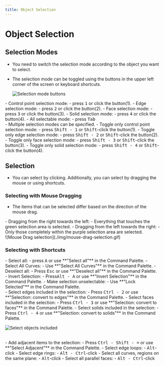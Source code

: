 ```yaml
---
title: Object Selection
---
```

# Object Selection

## Selection Modes

- You need to switch the selection mode according to the object you want to select.
- The selection mode can be toggled using the buttons in the upper left corner of the screen or keyboard shortcuts.

    ![Selection mode buttons](./img/selection-mode-buttons.png)
<div className="dl">
- Control point selection mode: 
    - press <kbd>1</kbd> or click the button(1).
- Edge selection mode: 
    - press <kbd>2</kbd> or click the button(2).
- Face selection mode: 
    - press <kbd>3</kbd> or click the button(3).
- Solid selection mode: 
    - press <kbd>4</kbd> or click the button(4).
- All selectable mode: 
    - press <kbd>Tab</kbd>
<br />
- Multiple selection modes can be specified.
- Toggle only control point selection mode: 
    - press <kbd>Shift - 1</kbd> or <kbd>Shift</kbd>-click the button(1).
- Toggle only edge selection mode: 
    - press <kbd>Shift - 2</kbd> or <kbd>Shift</kbd>-click the button(2).
- Toggle only face selection mode: 
    - press <kbd>Shift - 3</kbd> or <kbd>Shift</kbd>-click the button(3).
- Toggle only solid selection mode: 
    - press <kbd>Shift - 4</kbd> or <kbd>Shift</kbd>-click the button(4).
</div>

## Selection

- You can select by clicking. Additionally, you can select by dragging the mouse or using shortcuts.

### Selecting with Mouse Dragging

- The items that can be selected differ based on the direction of the mouse drag.
<div className="dl">
- Dragging from the right towards the left: 
    - Everything that touches the green selection area is selected.
- Dragging from the left towards the right: 
    - Only those completely within the purple selection area are selected.
</div>
![Mouse Drag selection](./img/mouse-drag-selection.gif)

### Selecting with Shortcuts

<div className="dl">
- Select all: 
    - press <kbd>A</kbd> or use **"Select all"** in the Command Palette.
- Select All Curves: 
    - Use **"Select All Curves"** in the Command Palette.
- Deselect all: 
    - Press <kbd>Esc</kbd> or use **"Deselect all"** in the Command Palette.
- Invert Selection: 
    - Press<kbd>Alt - A</kbd> or use **"Invert Selection"** in the Command Palette.
- Make selection unselectable: 
    - Use **"Lock Selected"** in the Command Palette.
<br />
- Select edges included in the selection: 
    - Press <kbd>Ctrl - 2</kbd> or use **"Selection: convert to edges"** in the Command Palette.
- Select faces included in the selection: 
    - Press <kbd>Ctrl - 3</kbd> or use **"Selection: convert to faces"** in the Command Palette.
- Select solids included in the selection: 
    - Press <kbd>Ctrl - 4</kbd> or use **"Selection: convert to solids"** in the Command Palette.

![Select objects included](./img/select-objects-included.gif)

<br />
- Add adjacent items to the selection: 
    - Press <kbd>Ctrl - Shift - =</kbd> or use **"Select Adjacent"** in the Command Palette.
- Select edge loops: 
    - <kbd>Alt</kbd>-click 
- Select edge rings: 
    - <kbd>Alt - Ctrl</kbd>-click
- Select all curves, regions on the same plane: 
    - <kbd>Alt</kbd>-click 
- Select all parallel faces: 
    - <kbd>Alt - Ctrl</kbd>-click 
</div>